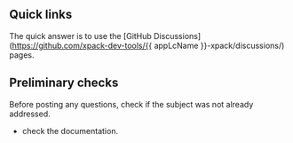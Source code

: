 ## Quick links

The quick answer is to use the
[GitHub Discussions](https://github.com/xpack-dev-tools/{{ appLcName }}-xpack/discussions/) pages.

## Preliminary checks

Before posting any questions, check if the subject was not
already addressed.

- check the documentation.
